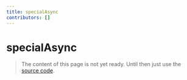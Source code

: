 ```yaml
---
title: specialAsync
contributors: []
---
```


# specialAsync

> The content of this page is not yet ready. Until then just use the [source code](https://github.com/fabian-hiller/valibot/blob/main/library/src/schemas/special/specialAsync.ts).
